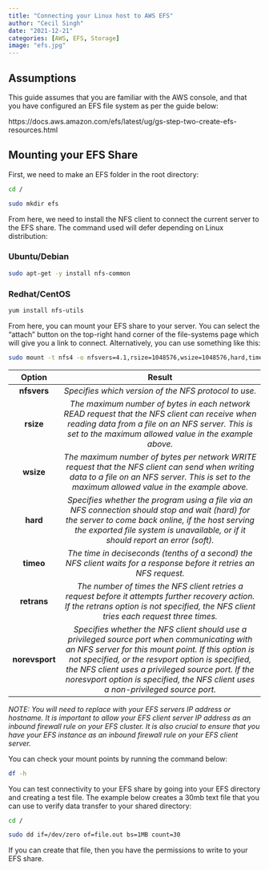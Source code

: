```yaml
---
title: "Connecting your Linux host to AWS EFS"
author: "Cecil Singh"
date: "2021-12-21"
categories: [AWS, EFS, Storage]
image: "efs.jpg"
---
```


## Assumptions
This guide assumes that you are familiar with the AWS console, and that you have configured an EFS file system as per the guide below:

https://docs.aws.amazon.com/efs/latest/ug/gs-step-two-create-efs-resources.html

## Mounting your EFS Share

First, we need to make an EFS folder in the root directory:

```bash
cd /
```

```bash
sudo mkdir efs
```

From here, we need to install the NFS client to connect the current server to the EFS share. The command used will defer depending on Linux distribution:

### Ubuntu/Debian

```bash
sudo apt-get -y install nfs-common
```


### Redhat/CentOS

```bash
yum install nfs-utils
```
From here, you can mount your EFS share to your server. You can select the "attach" button on the top-right hand corner of the file-systems page which will give you a link to connect. Alternatively, you can use something like this:

```bash
sudo mount -t nfs4 -o nfsvers=4.1,rsize=1048576,wsize=1048576,hard,timeo=600,retrans=2,noresvport <hostname or IP Address here>:/ efs
```
|     Option     	|                                                                                                                                                                      Result                                                                                                                                                                     	|
|:--------------:	|:-----------------------------------------------------------------------------------------------------------------------------------------------------------------------------------------------------------------------------------------------------------------------------------------------------------------------------------------------:	|
|   **nfsvers**  	| _Specifies which version of the NFS protocol to use._                                                                                                                                                                                                                                                                                           	|
|    **rsize**   	| _The maximum number of bytes in each network READ request that the NFS client can receive when reading data from a file on an NFS server. This is set to the maximum allowed value in the example above._                                                                                                                                       	|
|    **wsize**   	| _The maximum number of bytes per network WRITE request that the NFS client can send when writing data to a file on an NFS server. This is set to the maximum allowed value in the example above._                                                                                                                                               	|
|    **hard**    	| _Specifies whether the program using a file via an NFS connection should stop and wait (hard) for the server to come back online, if the host serving the exported file system is unavailable, or if it should report an error (soft)._                                                                                                         	|
|    **timeo**   	| _The time in deciseconds (tenths of a second) the NFS client waits for a response before it retries an NFS request._                                                                                                                                                                                                                            	|
|   **retrans**  	| _The number of times the NFS client retries a request before it attempts further recovery action. If the retrans option is not specified, the NFS client tries each request three times._                                                                                                                                                       	|
| **norevsport** 	| _Specifies whether the NFS client should use a privileged source port when communicating with an NFS server for this mount point. If this option is not specified, or the resvport option is specified, the NFS client uses a privileged source port. If the noresvport option is specified, the NFS client uses a non-privileged source port._ 	|

*NOTE: You will need to replace <hostname or IP address here> with your EFS servers IP address or hostname. It is important to allow your EFS client server IP address as an inbound firewall rule on your EFS cluster. It is also crucial to ensure that you have your EFS instance as an inbound firewall rule on your EFS client server.*

You can check your mount points by running the command below:

```bash
df -h
```

You can test connectivity to your EFS share by going into your EFS directory and creating a test file. The example below creates a 30mb text file that you can use to verify data transfer to your shared directory:

```bash
cd /
```

```bash
sudo dd if=/dev/zero of=file.out bs=1MB count=30
```
If you can create that file, then you have the permissions to write to your EFS share.